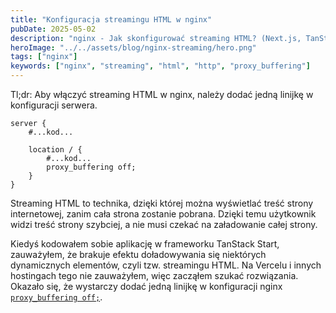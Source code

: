 ```yaml
---
title: "Konfiguracja streamingu HTML w nginx"
pubDate: 2025-05-02
description: "nginx - Jak skonfigurować streaming HTML? (Next.js, TanStack Start)"
heroImage: "../../assets/blog/nginx-streaming/hero.png"
tags: ["nginx"]
keywords: ["nginx", "streaming", "html", "http", "proxy_buffering"]
---
```



<BlogHero text={frontmatter.title} />

Tl;dr: Aby włączyć streaming HTML w nginx, należy dodać jedną linijkę w konfiguracji serwera.

```nginx
server {
    #...kod...

    location / {
        #...kod...
        proxy_buffering off;
    }
}
```


<BlogHeader tag="h2" text="Co to jest streaming HTML?" href="co-to-streaming" />
Streaming HTML to technika, dzięki której można wyświetlać treść strony
internetowej, zanim cała strona zostanie pobrana. Dzięki temu użytkownik widzi
treść strony szybciej, a nie musi czekać na załadowanie całej strony.

Kiedyś kodowałem sobie aplikację w frameworku TanStack Start, zauważyłem, że brakuje efektu doładowywania się niektórych dynamicznych elementów, czyli tzw. streamingu HTML. Na Vercelu i innych hostingach tego nie zauważyłem, więc zacząłem szukać rozwiązania. Okazało się, że wystarczy dodać jedną linijkę w konfiguracji nginx <a class="text-foreground underline" href="https://nginx.org/en/docs/http/ngx_http_proxy_module.html#proxy_buffering" target="_blank">`proxy_buffering off;`</a>.
